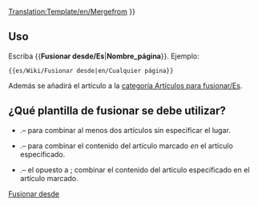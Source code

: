 <noinclude>[[Translation:Template/en/Mergefrom]]</noinclude>
{{es/Metaplantilla de avisos| tipo   = fusionar
| imagen = en/Manual/Mergefrom.png
| texto  =  {{#IF: {{{1|}}} |Se ha sugerido que este artículo o sección se [https://www.wikipedia.org/wiki/es:Wikipedia:Fusiones fusione] desde <!--
                            --> ''[[:{{{1}}}|{{{1}}}]]''.  | No se proporcionó el nombre de la página, arregle esto o quite la plantilla.}} }}<includeonly>{{{2|[[Category:es/Artículos para fusionar|{{PAGENAME}}]]}}}</includeonly><noinclude>

==Uso==
Escriba <nowiki>{{</nowiki>'''Fusionar desde/Es'''|'''Nombre_página'''<nowiki>}}</nowiki>. Ejemplo:
<pre>{{es/Wiki/Fusionar desde|en/Cualquier página}}</pre>
Además se añadirá el artículo a la [[:Category:es/Artículos para fusionar|categoría Artículos para fusionar/Es]].

== ¿Qué plantilla de fusionar se debe utilizar? ==
* {{en/S|es/Wiki/Fusionar}}.&ndash; para combinar al menos dos artículos sin especificar el lugar.
* {{en/S|es/Wiki/Fusionar en}}.&ndash; para combinar el contenido del artículo marcado ''en'' el artículo especificado.
* {{en/S|es/Wiki/Fusionar desde}}.&ndash; el opuesto a {{en/S|es/Wiki/Fusionar en}}; combinar el contenido del artículo especificado en el artículo marcado.

[[Category:es/Manual/Base Set/Cajas de mensajes|Fusionar desde]]</noinclude>